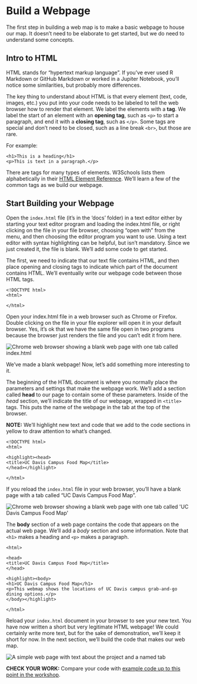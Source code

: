 # Build a Webpage


The first step in building a web map is to make a basic webpage to house our map. It doesn't need to be elaborate to get started, but we do need to understand some concepts.

## Intro to HTML

HTML stands for "hypertext markup language". If you've ever used R Markdown or GitHub Markdown or worked in a Jupiter Notebook, you'll notice some similarities, but probably more differences.

The key thing to understand about HTML is that every element (text, code, images, etc.) you put into your code needs to be labeled to tell the web browser how to render that element.  We label the elements with a **tag**. We label the start of an element with an **opening tag**, such as `<p>` to start a paragraph, and end it with a **closing tag**, such as `</p>`.  Some tags are special and don't need to be closed, such as a line break `<br>`, but those are rare.

For example:

```
<h1>This is a heading</h1>
<p>This is text in a paragraph.</p>
```

There are tags for many types of elements. W3Schools lists them alphabetically in their [HTML Element Reference](https://www.w3schools.com/tags/default.asp).  We'll learn a few of the common tags as we build our webpage.


## Start Building your Webpage

Open the `index.html` file (it's in the 'docs' folder) in a text editor either by starting your text editor program and loading the index.html file, or right clicking on the file in your file browser, choosing "open with" from the menu, and then choosing the editor program you want to use. Using a text editor with syntax highlighting can be helpful, but isn't mandatory. Since we just created it, the file is blank. We'll add some code to get started.

The first, we need to indicate that our text file contains HTML, and then place opening and closing tags to indicate which part of the document contains HTML. We'll eventually write our webpage code between those HTML tags.

```
<!DOCTYPE html>
<html>

</html>
```

Open your index.html file in a web browser such as Chrome or Firefox. Double clicking on the file in your file explorer will open it in your default browser. Yes, it's ok that we have the same file open in two programs because the browser just renders the file and you can't edit it from here.

![](images/webpage_section_3-2_a.png "Chrome web browser showing a blank web page with one tab called index.html")


We've made a blank webpage! Now, let's add something more interesting to it.

The beginning of the HTML document is where you normally place the parameters and settings that make the webpage work.  We'll add a section called **head** to our page to contain some of these parameters. Inside of the *head* section, we'll indicate the title of our webpage, wrapped in `<title>` tags. This puts the name of the webpage  in the tab at the top of the browser.

**NOTE:** We'll highlight new text and code that we add to the code sections in yellow to draw attention to what's changed.

```
<!DOCTYPE html>
<html>

<highlight><head>
<title>UC Davis Campus Food Map</title>
</head></highlight>

</html>
```

If you reload the `index.html` file in your web browser, you'll have a blank page with a tab called "UC Davis Campus Food Map".

![](images/webpage_section_3-2_b.png "Chrome web browser showing a blank web page with one tab called 'UC Davis Campus Food Map'")

The **body** section of a web page contains the code that appears on the actual web page. We'll add a *body* section and some information. Note that `<h1>` makes a heading and `<p>` makes a paragraph.

```
<html>

<head>
<title>UC Davis Campus Food Map</title>
</head>

<highlight><body>
<h1>UC Davis Campus Food Map</h1>
<p>This webmap shows the locations of UC Davis campus grab-and-go dining options.</p>
</body></highlight>

</html>
```

Reload your `index.html` document in your browser to see your new text. You have now written a short but very legitimate HTML webpage! We could certainly write more text, but for the sake of demonstration, we'll keep it short for now. In the next section, we'll build the code that makes our web map.

![](images/webpage_section_3-2_c.png "A simple web page with text about the project and a named tab")

**CHECK YOUR WORK:** Compare your code with [example code up to this point in the workshop](https://github.com/ucdavisdatalab/workshop_web_maps/blob/main/example_code/end_of_sec_3.html).
